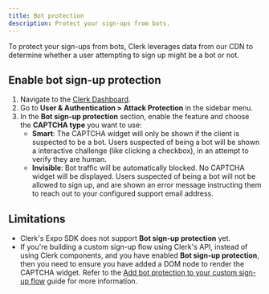 ```yaml
---
title: Bot protection
description: Protect your sign-ups from bots.
---
```


To protect your sign-ups from bots, Clerk leverages data from our CDN to determine whether a user attempting to sign up might be a bot or not.

## Enable bot sign-up protection

1. Navigate to the [Clerk Dashboard](https://dashboard.clerk.com/last-active?path=user-authentication/attack-protection).
1. Go to **User & Authentication > Attack Protection** in the sidebar menu.
1. In the **Bot sign-up protection** section, enable the feature and choose the **CAPTCHA type** you want to use:
   - **Smart**: The CAPTCHA widget will only be shown if the client is suspected to be a bot. Users suspected of being a bot will be shown a interactive challenge (like clicking a checkbox), in an attempt to verify they are human.
   - **Invisible**: Bot traffic will be automatically blocked. No CAPTCHA widget will be displayed. Users suspected of being a bot will not be allowed to sign up, and are shown an error message instructing them to reach out to your configured support email address.

## Limitations

- Clerk's Expo SDK does not support **Bot sign-up protection** yet.
- If you're building a custom sign-up flow using Clerk's API, instead of using Clerk components, and you have enabled **Bot sign-up protection**, then you need to ensure you have added a DOM node to render the CAPTCHA widget. Refer to the [Add bot protection to your custom sign-up flow](/docs/custom-flows/bot-sign-up-protection) guide for more information.
